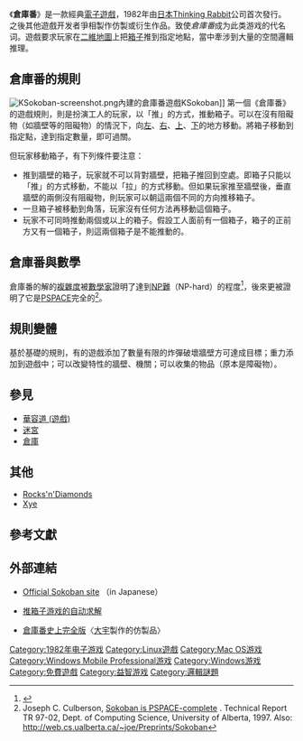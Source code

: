 {{noteTA
|1=zh-cn:推箱子; zh-tw:倉庫番;
}}
{{Japanese|japanese=倉庫番|image =Sokoban_ani.gif |kana=そうこばん|romaji=Sōkoban}}
《'''倉庫番'''》是一款經典[[電子遊戲|電子遊戲]]，1982年由[[日本|日本]][[Thinking_Rabbit|Thinking Rabbit]]公司首次發行。之後其他遊戲开发者爭相製作仿製或衍生作品。致使''倉庫番''成为此类游戏的代名词。遊戲要求玩家在[[二維|二維]][[地圖|地圖]]上把[[箱子|箱子]]推到指定地點，當中牽涉到大量的空間邏輯推理。

== 倉庫番的規則 ==
[[File:KSokoban-screenshot.png|thumb]]內建的倉庫番遊戲KSokoban]]
第一個《倉庫番》的遊戲規則，則是扮演工人的玩家，以「推」的方式，推動箱子。可以在沒有阻礙物（如牆壁等的阻礙物）的情況下，向[[左|左]]、[[右|右]]、[[上|上]]、[[下|下]]的地方移動。將箱子移動到指定點，達到指定數量，即可過關。

但玩家移動箱子，有下列條件要注意：
* 推到牆壁的箱子，玩家就不可以背對牆壁，把箱子推回到空處。即箱子只能以「推」的方式移動，不能以「拉」的方式移動。但如果玩家推至牆壁後，垂直牆壁的兩側沒有阻礙物，則玩家可以朝這兩個不同的方向推移箱子。
* 一旦箱子被移動到角落，玩家沒有任何方法再移動這個箱子。
* 玩家不可同時推動兩個或以上的箱子。假設工人面前有一個箱子，箱子的正前方又有一個箱子，則這兩個箱子是不能推動的。

== 倉庫番與數學 ==
倉庫番的解的[[複雜度類|複雜度]]被[[數學家|數學家]]證明了達到[[NP_(複雜度)|NP難]]（NP-hard）的程度<ref>{{cite journal | author = M. Fryers and M.T. Greene | title = Sokoban | journal = Eureka | issue = 54 | year = 1995}}</ref>，後來更被證明了它是[[PSPACE|PSPACE]]完全的<ref>Joseph C. Culberson, [http://citeseer.ist.psu.edu/culberson97sokoban.html Sokoban is PSPACE-complete] {{Wayback|url=http://citeseer.ist.psu.edu/culberson97sokoban.html |date=20080311022136 }}. Technical Report TR 97-02, Dept. of Computing Science, University of Alberta, 1997. Also: [http://web.cs.ualberta.ca/~joe/Preprints/Sokoban http://web.cs.ualberta.ca/~joe/Preprints/Sokoban]{{dead link|date=2017年11月 |bot=InternetArchiveBot |fix-attempted=yes }}</ref>。

== 規則變體 ==
基於基礎的規則，有的遊戲添加了數量有限的炸彈破壞牆壁方可達成目標；重力添加到遊戲中；可以改變特性的牆壁、機關；可以收集的物品（原本是障礙物）。

== 參見 ==
{{Portal box|日本|电子游戏}}
*[[華容道_(遊戲)|華容道 (遊戲)]]
* [[迷宮|迷宮]]
* [[倉庫|倉庫]]

== 其他 ==
* [[Rocks'n'Diamonds|Rocks'n'Diamonds]]
* [[Xye|Xye]]

== 參考文獻 ==
<references/>

== 外部連結 ==
* {{ja}}[http://www.sokoban.jp/ Official Sokoban site] {{Wayback|url=http://www.sokoban.jp/ |date=20120118124313 }}（in Japanese）
* {{zh}}[http://blog.csdn.net/hellwolf/archive/2005/01/04/239939.aspx 推箱子游戏的自动求解] {{Wayback|url=http://blog.csdn.net/hellwolf/archive/2005/01/04/239939.aspx |date=20080418230235 }}
* {{zh-tw}}[http://www.gamebase.com.tw/wekey/pc/newgame.php?gno=3229 倉庫番史上完全版]〈[[大宇資訊股份有限公司|大宇]]製作的仿製品〉

{{電子遊戲類型}}
{{DEFAULTSORT:Sokoban}}
[[Category:1982年电子游戏|Category:1982年电子游戏]]
[[Category:Linux遊戲|Category:Linux遊戲]]
[[Category:Mac_OS游戏|Category:Mac OS游戏]]
[[Category:Windows_Mobile_Professional游戏|Category:Windows Mobile Professional游戏]]
[[Category:Windows游戏|Category:Windows游戏]]
[[Category:免費遊戲|Category:免費遊戲]]
[[Category:益智游戏|Category:益智游戏]]
[[Category:邏輯謎題|Category:邏輯謎題]]